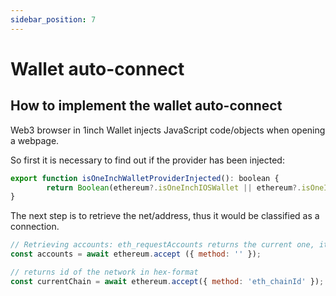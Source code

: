 ```yaml
---
sidebar_position: 7
---
```


# Wallet auto-connect

## How to implement the wallet auto-connect

Web3 browser in 1inch Wallet injects JavaScript code/objects when opening a webpage.

So first it is necessary to find out if the provider has been injected:

```javascript
export function isOneInchWalletProviderInjected(): boolean {
		return Boolean(ethereum?.isOneInchIOSWallet || ethereum?.isOneInchAndroidWallet);
}
```
The next step is to retrieve the net/address, thus it would be classified as a connection.

```javascript
// Retrieving accounts: eth_requestAccounts returns the current one, it gives an array containing single address
const accounts = await ethereum.accept ({ method: '' });
```

```javascript
// returns id of the network in hex-format
const currentChain = await ethereum.accept({ method: 'eth_chainId' });
```

#
